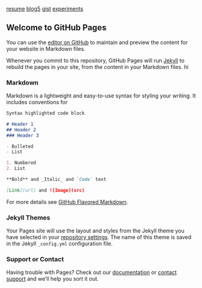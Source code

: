 [resume](https://jimrothstein.github.com/resume.html)
[blog5](/blog5)
[gist](https://gist.github.com/jimrothstein/d8de0e42f8547e3a08ee7d1f1e86fb1f)
[experiments](/quarto-experiments)

## Welcome to GitHub Pages

You can use the [editor on GitHub](https://github.com/jimrothstein/jimrothstein.github.io/edit/main/index.md) to maintain and preview the content for your website in Markdown files.

Whenever you commit to this repository, GitHub Pages will run [Jekyll](https://jekyllrb.com/) to rebuild the pages in your site, from the content in your Markdown files. hi

### Markdown

Markdown is a lightweight and easy-to-use syntax for styling your writing. It includes conventions for

```markdown
Syntax highlighted code block

# Header 1
## Header 2
### Header 3

- Bulleted
- List

1. Numbered
2. List

**Bold** and _Italic_ and `Code` text

[Link](url) and ![Image](src)
```

For more details see [GitHub Flavored Markdown](https://guides.github.com/features/mastering-markdown/).

### Jekyll Themes

Your Pages site will use the layout and styles from the Jekyll theme you have selected in your [repository settings](https://github.com/jimrothstein/jimrothstein.github.io/settings/pages). The name of this theme is saved in the Jekyll `_config.yml` configuration file.

### Support or Contact

Having trouble with Pages? Check out our [documentation](https://docs.github.com/categories/github-pages-basics/) or [contact support](https://support.github.com/contact) and we’ll help you sort it out.
